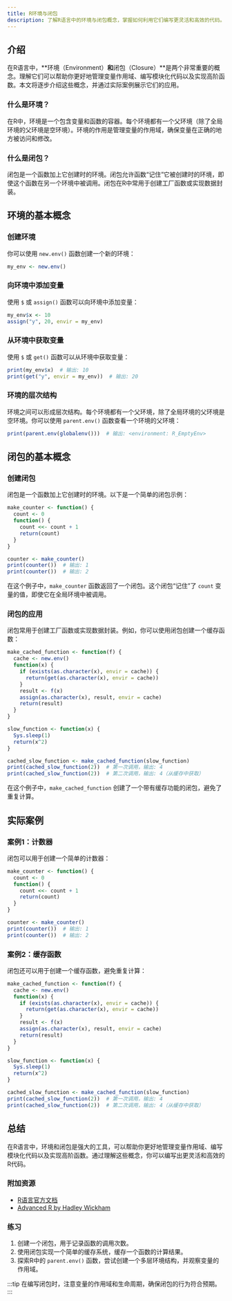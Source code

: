 ```yaml
---
title: R环境与闭包
description: 了解R语言中的环境与闭包概念，掌握如何利用它们编写更灵活和高效的代码。
---
```


## 介绍

在R语言中，**环境（Environment）**和**闭包（Closure）**是两个非常重要的概念。理解它们可以帮助你更好地管理变量作用域、编写模块化代码以及实现高阶函数。本文将逐步介绍这些概念，并通过实际案例展示它们的应用。

### 什么是环境？

在R中，环境是一个包含变量和函数的容器。每个环境都有一个父环境（除了全局环境的父环境是空环境）。环境的作用是管理变量的作用域，确保变量在正确的地方被访问和修改。

### 什么是闭包？

闭包是一个函数加上它创建时的环境。闭包允许函数“记住”它被创建时的环境，即使这个函数在另一个环境中被调用。闭包在R中常用于创建工厂函数或实现数据封装。

## 环境的基本概念

### 创建环境

你可以使用 `new.env()` 函数创建一个新的环境：

```r
my_env <- new.env()
```

### 向环境中添加变量

使用 `$` 或 `assign()` 函数可以向环境中添加变量：

```r
my_env$x <- 10
assign("y", 20, envir = my_env)
```

### 从环境中获取变量

使用 `$` 或 `get()` 函数可以从环境中获取变量：

```r
print(my_env$x)  # 输出: 10
print(get("y", envir = my_env))  # 输出: 20
```

### 环境的层次结构

环境之间可以形成层次结构。每个环境都有一个父环境，除了全局环境的父环境是空环境。你可以使用 `parent.env()` 函数查看一个环境的父环境：

```r
print(parent.env(globalenv()))  # 输出: <environment: R_EmptyEnv>
```

## 闭包的基本概念

### 创建闭包

闭包是一个函数加上它创建时的环境。以下是一个简单的闭包示例：

```r
make_counter <- function() {
  count <- 0
  function() {
    count <<- count + 1
    return(count)
  }
}

counter <- make_counter()
print(counter())  # 输出: 1
print(counter())  # 输出: 2
```

在这个例子中，`make_counter` 函数返回了一个闭包。这个闭包“记住”了 `count` 变量的值，即使它在全局环境中被调用。

### 闭包的应用

闭包常用于创建工厂函数或实现数据封装。例如，你可以使用闭包创建一个缓存函数：

```r
make_cached_function <- function(f) {
  cache <- new.env()
  function(x) {
    if (exists(as.character(x), envir = cache)) {
      return(get(as.character(x), envir = cache))
    }
    result <- f(x)
    assign(as.character(x), result, envir = cache)
    return(result)
  }
}

slow_function <- function(x) {
  Sys.sleep(1)
  return(x^2)
}

cached_slow_function <- make_cached_function(slow_function)
print(cached_slow_function(2))  # 第一次调用，输出: 4
print(cached_slow_function(2))  # 第二次调用，输出: 4（从缓存中获取）
```

在这个例子中，`make_cached_function` 创建了一个带有缓存功能的闭包，避免了重复计算。

## 实际案例

### 案例1：计数器

闭包可以用于创建一个简单的计数器：

```r
make_counter <- function() {
  count <- 0
  function() {
    count <<- count + 1
    return(count)
  }
}

counter <- make_counter()
print(counter())  # 输出: 1
print(counter())  # 输出: 2
```

### 案例2：缓存函数

闭包还可以用于创建一个缓存函数，避免重复计算：

```r
make_cached_function <- function(f) {
  cache <- new.env()
  function(x) {
    if (exists(as.character(x), envir = cache)) {
      return(get(as.character(x), envir = cache))
    }
    result <- f(x)
    assign(as.character(x), result, envir = cache)
    return(result)
  }
}

slow_function <- function(x) {
  Sys.sleep(1)
  return(x^2)
}

cached_slow_function <- make_cached_function(slow_function)
print(cached_slow_function(2))  # 第一次调用，输出: 4
print(cached_slow_function(2))  # 第二次调用，输出: 4（从缓存中获取）
```

## 总结

在R语言中，环境和闭包是强大的工具，可以帮助你更好地管理变量作用域、编写模块化代码以及实现高阶函数。通过理解这些概念，你可以编写出更灵活和高效的R代码。

### 附加资源

- [R语言官方文档](https://cran.r-project.org/manuals.html)
- [Advanced R by Hadley Wickham](https://adv-r.hadley.nz/)

### 练习

1. 创建一个闭包，用于记录函数的调用次数。
2. 使用闭包实现一个简单的缓存系统，缓存一个函数的计算结果。
3. 探索R中的 `parent.env()` 函数，尝试创建一个多层环境结构，并观察变量的作用域。

:::tip
在编写闭包时，注意变量的作用域和生命周期，确保闭包的行为符合预期。
:::